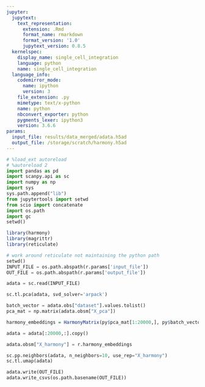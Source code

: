 ```yaml
---
jupyter:
  jupytext:
    text_representation:
      extension: .Rmd
      format_name: rmarkdown
      format_version: '1.0'
      jupytext_version: 0.8.5
  kernelspec:
    display_name: single_cell_integration
    language: python
    name: single_cell_integration
  language_info:
    codemirror_mode:
      name: ipython
      version: 3
    file_extension: .py
    mimetype: text/x-python
    name: python
    nbconvert_exporter: python
    pygments_lexer: ipython3
    version: 3.6.6
params:
  input_file: results/data_merged/adata.h5ad
  output_file: /storage/scratch/harmony.h5ad
---
```





```python
# %load_ext autoreload
# %autoreload 2
import pandas as pd
import scanpy.api as sc
import numpy as np
import sys
sys.path.append("lib")
from jupytertools import setwd
from scio import concatenate
import os.path
import gc
setwd()
```

```r
library(harmony)
library(magrittr)
library(reticulate)
```

```python
# work around reticulate not maintaining the python path
setwd()
INPUT_FILE = os.path.abspath(r.params['input_file'])
OUT_FILE = os.path.abspath(r.params['output_file'])
```

```python
adata = sc.read(INPUT_FILE)
```

```python
sc.tl.pca(adata, svd_solver='arpack')
```

```python
batch_vector = adata.obs["dataset"].values.tolist()
pca_mat = np.matrix(adata.obsm["X_pca"])
```

```r
harmony_embeddings = HarmonyMatrix(py$pca_mat[1:20000,], py$batch_vector[1:20000])
```

```python
adata = adata[:20000,:].copy()
```

```python
adata.obsm["X_harmony"] = r.harmony_embeddings
```

```python
sc.pp.neighbors(adata, n_neighbors=10, use_rep="X_harmony")
sc.tl.umap(adata)
```

```python
adata.write(OUT_FILE)
adata.write_csvs(os.path.basename(OUT_FILE))
```
